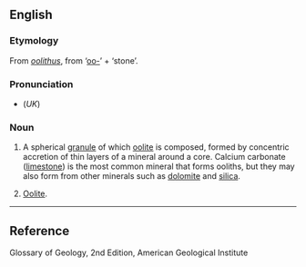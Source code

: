 ==English==

===Etymology===
From {{L.}} ''[[oolithus]]'', from {{AGr.}} '''{{polytonic|[[ᾠο-]]}}''' ‘[[oo-]]’ + '''{{polytonic|[[λίθος]]}}''' ‘stone’.

===Pronunciation===
*(''UK'') {{IPA|/ˈəʊəlɪθ/}}

===Noun===
{{en-noun}}

# {{geology}} A spherical [[granule]] of which [[oolite]] is composed, formed by concentric accretion of thin layers of a mineral around a core. Calcium carbonate ([[limestone]]) is the most common mineral that forms ooliths, but they may also form from other minerals such as [[dolomite]] and [[silica]].
# {{rare}} [[oolite|Oolite]].

----

==Reference==
Glossary of Geology, 2nd Edition, American Geological Institute